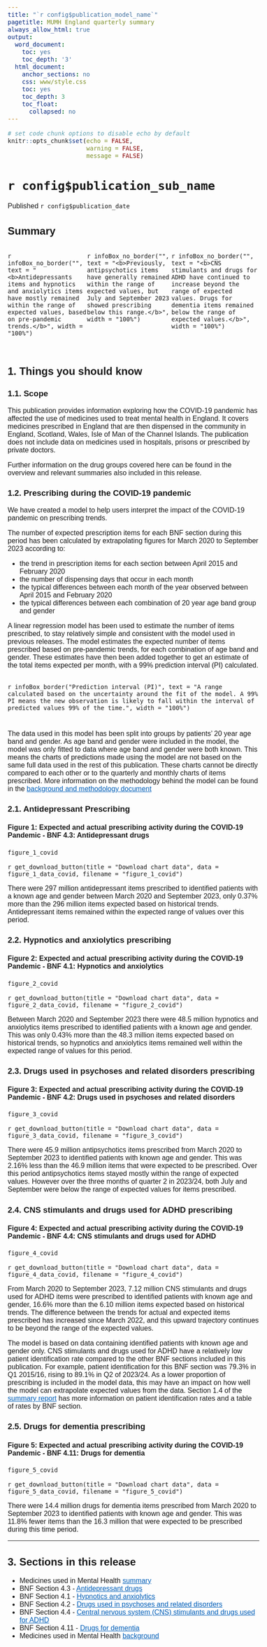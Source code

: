 ```yaml
---
title: "`r config$publication_model_name`"
pagetitle: MUMH England quarterly summary
always_allow_html: true
output:
  word_document:
    toc: yes
    toc_depth: '3'
  html_document:
    anchor_sections: no
    css: www/style.css
    toc: yes
    toc_depth: 3
    toc_float:
      collapsed: no
---
```


<script>
  $(document).ready(function() {
    $('#header').prepend('<img src=`r knitr::image_uri("www/bsa_logo.svg")` alt=\"NHSBSA logo\" style=\"position:absolute; top: 0; right: 0; padding: 10px; width: 25%;\">');
  });
</script>

<style type="text/css">  body, td {
    font-size: 16px;
    font-family: sans-serif;
  }
  .list-group-item.active {
    background-color: #005EB8!important;
    border-color: #005EB8!important;
  }
    a {
        color: #005EB8!important;
    }
    .tocify {
        border-radius: 0px!important;
    }
</style>
  <html lang="en">

```r
# set code chunk options to disable echo by default
knitr::opts_chunk$set(echo = FALSE,
                      warning = FALSE,
                      message = FALSE)

```

<main>

# `r config$publication_sub_name` {.toc-ignore}

Published `r config$publication_date` 

## Summary

::::{.row style="display: flex; padding-bottom: 15px;"}
:::{.col-md-6}
`r infoBox_no_border("", text = "<b>Antidepressants items and hypnotics and anxiolytics items have mostly remained within the range of expected values, based on pre-pandemic trends.</b>", width = "100%")`
:::
:::{.col-md-6}
`r infoBox_no_border("", text = "<b>Previously, antipsychotics items have generally remained within the range of expected values, but July and September 2023 showed prescribing below this range.</b>", width = "100%")`
:::
:::{.col-md-6}
`r infoBox_no_border("", text = "<b>CNS stimulants and drugs for ADHD have continued to increase beyond the range of expected values. Drugs for dementia items remained below the range of expected values.</b>", width = "100%")`
:::
::::

## 1. Things you should know
### 1.1. Scope {.toc-ignore} 



This publication provides information exploring how the COVID-19 pandemic has affected the use of medicines used to treat mental health in England. It covers medicines prescribed in England that are then dispensed in the community in England, Scotland, Wales, Isle of Man of the Channel Islands. The publication does not include data on medicines used in hospitals, prisons or prescribed by private doctors. 

Further information on the drug groups covered here can be found in the overview and relevant summaries also included in this release.


### 1.2. Prescribing during the COVID-19 pandemic 


We have created a model to help users interpret the impact of the COVID-19 pandemic on prescribing trends.

The number of expected prescription items for each BNF section during this period has been calculated by extrapolating figures for March 2020 to September 2023 according to:

* the trend in prescription items for each section between April 2015 and February 2020
* the number of dispensing days that occur in each month
* the typical differences between each month of the year observed between April 2015 and February 2020
* the typical differences between each combination of 20 year age band group and gender

A linear regression model has been used to estimate the number of items prescribed, to stay relatively simple and consistent with the model used in previous releases. The model estimates the expected number of items prescribed based on pre-pandemic trends, for each combination of age band and gender. These estimates have then been added together to get an estimate of the total items expected per month, with a 99% prediction interval (PI) calculated.

::::{.row style="display: flex; padding-bottom: 10px;"} 
:::{.col-md-12}
`r infoBox_border("Prediction interval (PI)", text = "A range calculated based on the uncertainty around the fit of the model. A 99% PI means the new observation is likely to fall within the interval of predicted values 99% of the time.", width = "100%")`
:::
::::

The data used in this model has been split into groups by patients' 20 year age band and gender. As age band and gender were included in the model, the model was only fitted to data where age band and gender were both known. This means the charts of predictions made using the model are not based on the same full data used in the rest of this publication. These charts cannot be directly compared to each other or to the quarterly and monthly charts of items prescribed. More information on the methodology behind the model can be found in the [background and methodology document](`r config$background_link`)


### 2.1. Antidepressant Prescribing {.toc-ignore}

#### Figure 1: Expected and actual prescribing activity during the COVID-19 Pandemic - BNF 4.3: Antidepressant drugs

```r

figure_1_covid

```
`r get_download_button(title = "Download chart data", data = figure_1_data_covid, filename = "figure_1_covid")`

There were 297 million antidepressant items prescribed to identified patients with a known age and gender between March 2020 and September 2023, only 0.37% more than the 296 million items expected based on historical trends. Antidepressant items remained within the expected range of values over this period.

### 2.2. Hypnotics and anxiolytics prescribing {.toc-ignore}

#### Figure 2: Expected and actual prescribing activity during the COVID-19 Pandemic - BNF 4.1: Hypnotics and anxiolytics

```r

figure_2_covid

```
`r get_download_button(title = "Download chart data", data = figure_2_data_covid, filename = "figure_2_covid")`

Between March 2020 and September 2023 there were 48.5 million hypnotics and anxiolytics items prescribed to identified patients with a known age and gender. This was only 0.43% more than the 48.3 million items expected based on historical trends, so hypnotics and anxiolytics items remained well within the expected range of values for this period. 

### 2.3. Drugs used in psychoses and related disorders prescribing {.toc-ignore}

#### Figure 3: Expected and actual prescribing activity during the COVID-19 Pandemic - BNF 4.2: Drugs used in psychoses and related disorders

```r

figure_3_covid

```
`r get_download_button(title = "Download chart data", data = figure_3_data_covid, filename = "figure_3_covid")`

There were 45.9 million antipsychotics items prescribed from March 2020 to September 2023 to identified patients with known age and gender. This was 2.16% less than the 46.9 million items that were expected to be prescribed. Over this period antipsychotics items stayed mostly within the range of expected values. However over the three months of quarter 2 in 2023/24, both July and September were below the range of expected values for items prescribed.

### 2.4. CNS stimulants and drugs used for ADHD prescribing {.toc-ignore}

#### Figure 4: Expected and actual prescribing activity during the COVID-19 Pandemic - BNF 4.4: CNS stimulants and drugs used for ADHD

```r

figure_4_covid

```
`r get_download_button(title = "Download chart data", data = figure_4_data_covid, filename = "figure_4_covid")`

From March 2020 to September 2023, 7.12 million CNS stimulants and drugs used for ADHD items were prescribed to identified patients with known age and gender, 16.6% more than the 6.10 million items expected based on historical trends. The difference between the trends for actual and expected items prescribed has increased since March 2022, and this upward trajectory continues to be beyond the range of the expected values.

The model is based on data containing identified patients with known age and gender only. CNS stimulants and drugs used for ADHD have a relatively low patient identification rate compared to the other BNF sections included in this publication. For example, patient identification for this BNF section was 79.3% in Q1 2015/16, rising to 89.1% in Q2 of 2023/24. As a lower proportion of prescribing is included in the model data, this may have an impact on how well the model can extrapolate expected values from the data. Section 1.4 of the [summary report](`r config$html_top_link`) has more information on patient identification rates and a table of rates by BNF section.

### 2.5. Drugs for dementia prescribing {.toc-ignore}

#### Figure 5: Expected and actual prescribing activity during the COVID-19 Pandemic - BNF 4.11: Drugs for dementia

```r

figure_5_covid

```
`r get_download_button(title = "Download chart data", data = figure_5_data_covid, filename = "figure_5_covid")`

There were 14.4 million drugs for dementia items prescribed from March 2020 to September 2023 to identified patients with known age and gender. This was 11.8% fewer items than the 16.3 million that were expected to be prescribed during this time period. 


---

## 3. Sections in this release


* Medicines used in Mental Health [summary](`r config$html_top_link`)
* BNF Section 4.3 - [Antidepressant drugs](`r config$html_0403_link`)
* BNF Section 4.1 - [Hypnotics and anxiolytics](`r config$html_0401_link`)
* BNF Section 4.2 - [Drugs used in psychoses and related disorders](`r config$html_0402_link`)
* BNF Section 4.4 - [Central nervous system (CNS) stimulants and drugs used for ADHD](`r config$html_0404_link`)
* BNF Section 4.11 - [Drugs for dementia](`r config$html_0411_link`)
* Medicines used in Mental Health [background](`r config$background_link`)
